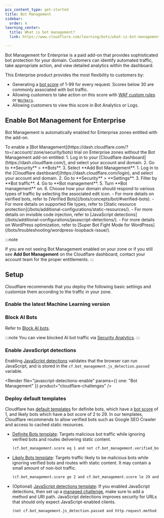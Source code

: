 ```yaml
---
pcx_content_type: get-started
title: Bot Management
sidebar:
  order: 4
learning_center:
  title: What is bot management?
  link: https://www.cloudflare.com/learning/bots/what-is-bot-management/

---
```



Bot Management for Enterprise is a paid add-on that provides sophisticated bot protection for your domain. Customers can identify automated traffic, take appropriate action, and view detailed analytics within the dashboard.

This Enterprise product provides the most flexibility to customers by:

- Generating a [bot score](/bots/concepts/bot-score/) of 1-99 for every request. Scores below 30 are commonly associated with bot traffic.
- Allowing customers to take action on this score with [WAF custom rules](/waf/custom-rules/) or [`Workers`](/workers/runtime-apis/request/#incomingrequestcfproperties).
- Allowing customers to view this score in Bot Analytics or Logs.

## Enable Bot Management for Enterprise

Bot Management is automatically enabled for Enterprise zones entitled with the add-on.

<Tabs syncKey="dashNewNav">
  <TabItem label="Old dashboard">
      To enable a [Bot Management](https://dash.cloudflare.com/?to=/:account/:zone/security/bots) trial on Enterprise zones without the Bot Management add-on entitled:
    <Steps>
      1. Log in to your [Cloudflare dashboard](https://dash.cloudflare.com/), and select your account and domain.
      2. Go to **Security** > **Bots**.
      3. Select **Add Bot Management**.
    </Steps>
  </TabItem>
<TabItem label="New dashboard" icon="rocket">
<Steps>
1. Log in to the [Cloudflare dashboard](https://dash.cloudflare.com/login), and select your account and domain.
2. Go to **Security** > **Settings**.
3. Filter by **Bot traffic**.
4. Go to **Bot management**.
5. Turn **Bot management** on.
6. Choose how your domain should respond to various types of traffic by selecting the associated edit icon.
      - For more details on verified bots, refer to [Verified Bots](/bots/concepts/bot/#verified-bots).
      - For more details on supported file types, refer to [Static resource protection](/bots/additional-configurations/static-resources/).
      - For more details on invisible code injection, refer to [JavaScript detections](/bots/additional-configurations/javascript-detections/).
      - For more details on WordPress optimization, refer to [Super Bot Fight Mode for WordPress](/bots/troubleshooting/wordpress-loopback-issue/).
</Steps>
</TabItem>
</Tabs>

:::note

If you are not seeing Bot Management enabled on your zone or if you still see **Add Bot Management** on the Cloudflare dashboard, contact your account team for the proper entitlements.
:::

## Setup

Cloudflare recommends that you deploy the following basic settings and customize them according to the traffic in your zone.

### Enable the latest Machine Learning version

<Render file="latest-ml-model-enable" />

### Block AI Bots

Refer to [Block AI bots](/bots/additional-configurations/block-ai-bots/).

:::note
You can view blocked AI bot traffic via [Security Analytics](/waf/analytics/security-analytics/).
:::

### Enable JavaScript detections

Enabling [JavaScript detections](/bots/additional-configurations/javascript-detections/) validates that the browser can run JavaScript, and is stored in the `cf.bot_management.js_detection.passed` variable.

<Render file="javascript-detections-enable" params={{ one: "Bot Management" }} product="cloudflare-challenges" />

### Deploy default templates

Cloudflare has [default templates](https://dash.cloudflare.com/?to=/:account/:zone/security/security-rules?template=bot_traffic) for definite bots, which have a [bot score](/bots/concepts/bot-score/) of 1, and likely bots which have a bot score of 2 to 29. In our templates, Cloudflare recommends to allow verified bots such as Google SEO Crawler and access to cached static resources.

- [Definite Bots template](https://dash.cloudflare.com/?to=/:account/:zone:/security/security-rules/custom-rules/create?template=Definitely%20Bots): Targets malicious bot traffic while ignoring verified bots and routes delivering static content.

    ```txt wrap
    (cf.bot_management.score eq 1 and not cf.bot_management.verified_bot and not cf.bot_management.static_resource)
    ```

- [Likely Bots template](https://dash.cloudflare.com/?to=/:account/:zone/security/security-rules/custom-rules/create?template=Likely%20Bots): Targets traffic likely to be malicious bots while ignoring verified bots and routes with static content. It may contain a small amount of non-bot traffic.

    ```txt wrap
    (cf.bot_management.score ge 2 and cf.bot_management.score le 29 and not cf.bot_management.verified_bot and not cf.bot_management.static_resource)
    ```

- (Optional) [JavaScript detections template](https://dash.cloudflare.com/?to=/:account/:zone/security/security-rules/custom-rules/create?template=JavaScript%20Verified%20URLs): If you enabled JavaScript detections, then set up a [managed challenge](/cloudflare-challenges/challenge-types/challenge-pages/#managed-challenge-recommended), make sure to add a method and URI path. JavaScript detections improves security for URLs that should only expect JavaScript-enabled clients.

    ```txt wrap
    (not cf.bot_management.js_detection.passed and http.request.method eq "" and http.request.uri.path in {""})
    ```
